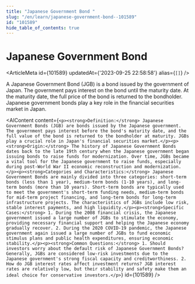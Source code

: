 ```yaml
---
title: "Japanese Government Bond "
slug: "/en/learn/japanese-government-bond--101589"
id: "101589"
hide_table_of_contents: true
---
```



# Japanese Government Bond 

<ArticleMeta id={101589} updatedAt={'2023-09-25 22:58:58'} alias={`[]`} />
<div className='border-solid border-b border-t-0 my-4 border-[var(--ifm-color-gray-300)]' />

A Japanese Government Bond (JGB) is a bond issued by the government of Japan. The government pays interest on the bond until the maturity date. At the maturity date, the full price of the bond is returned to the bondholder. Japanese government bonds play a key role in the financial securities market in Japan.

<AIContent content={`<p><strong>Definition:</strong> Japanese Government Bonds (JGB) are bonds issued by the Japanese government. The government pays interest before the bond's maturity date, and the full value of the bond is returned to the bondholder at maturity. JGBs play a crucial role in Japan's financial securities market.</p><p><strong>Origin:</strong> The history of Japanese Government Bonds dates back to the late 19th century when the Japanese government began issuing bonds to raise funds for modernization. Over time, JGBs became a vital tool for the Japanese government to raise funds, especially during post-World War II economic reconstruction and modernization.</p><p><strong>Categories and Characteristics:</strong> Japanese Government Bonds are mainly divided into three categories: short-term bonds (less than 1 year), medium-term bonds (1-10 years), and long-term bonds (more than 10 years). Short-term bonds are typically used to meet the government's short-term funding needs, medium-term bonds for mid-term project financing, and long-term bonds for long-term infrastructure projects. The characteristics of JGBs include low risk, stable interest payments, and high liquidity.</p><p><strong>Specific Cases:</strong> 1. During the 2008 financial crisis, the Japanese government issued a large number of JGBs to stimulate the economy, providing necessary financial support and helping the Japanese economy gradually recover. 2. During the 2020 COVID-19 pandemic, the Japanese government again issued a large number of JGBs to fund economic stimulus plans and public health expenditures, ensuring economic stability.</p><p><strong>Common Questions:</strong> 1. Should investors worry about the default risk of Japanese Government Bonds? Generally, JGBs are considered low-risk investments due to the Japanese government's strong fiscal capacity and creditworthiness. 2. How do JGB interest rates affect investment returns? JGB interest rates are relatively low, but their stability and safety make them an ideal choice for conservative investors.</p>`} id={101589} />
